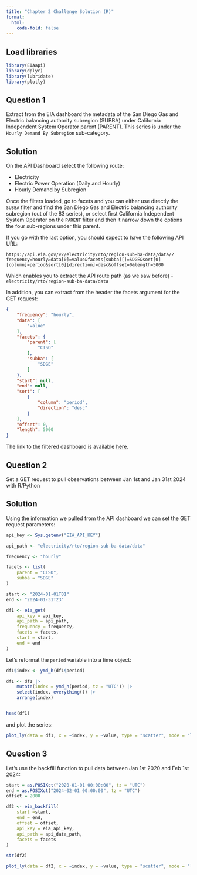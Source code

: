 ```yaml
---
title: "Chapter 2 Challenge Solution (R)"
format:
  html:
    code-fold: false
---
```


## Load libraries

```r
library(EIAapi)
library(dplyr)
library(lubridate)
library(plotly)
```

## Question 1

Extract from the EIA dashboard the metadata of the San Diego Gas and Electric balancing authority subregion (SUBBA) under California Independent System Operator parent (PARENT). This series is under the `Hourly Demand By Subregion` sub-category.

## Solution

On the API Dashboard select the following route:

-   Electricity
-   Electric Power Operation (Daily and Hourly)
-   Hourly Demand by Subregion

Once the filters loaded, go to facets and you can either use directly the `SUBBA` filter and find the San Diego Gas and Electric balancing authority subregion (out of the 83 series), or select first California Independent System Operator on the `PARENT` filter and then it narrow down the options the four sub-regions under this parent.

If you go with the last option, you should expect to have the following API URL:

```         
https://api.eia.gov/v2/electricity/rto/region-sub-ba-data/data/?frequency=hourly&data[0]=value&facets[subba][]=SDGE&sort[0][column]=period&sort[0][direction]=desc&offset=0&length=5000
```

Which enables you to extract the API route path (as we saw before) - `electricity/rto/region-sub-ba-data/data`

In addition, you can extract from the header the facets argument for the GET request:

``` json
{
    "frequency": "hourly",
    "data": [
        "value"
    ],
    "facets": {
        "parent": [
            "CISO"
        ],
        "subba": [
            "SDGE"
        ]
    },
    "start": null,
    "end": null,
    "sort": [
        {
            "column": "period",
            "direction": "desc"
        }
    ],
    "offset": 0,
    "length": 5000
}
```

The link to the filtered dashboard is available [here](https://www.eia.gov/opendata/browser/electricity/rto/region-sub-ba-data?frequency=hourly&data=value;&facets=subba;&subba=SDGE;&sortColumn=period;&sortDirection=desc;).

## Question 2

Set a GET request to pull observations between Jan 1st and Jan 31st 2024 with R/Python

## Solution

Using the information we pulled from the API dashboard we can set the GET request parameters:

```r
api_key <- Sys.getenv("EIA_API_KEY")

api_path <- "electricity/rto/region-sub-ba-data/data"

frequency <- "hourly"

facets <- list(
    parent = "CISO",
    subba = "SDGE"
)

start <- "2024-01-01T01"
end <- "2024-01-31T23"
```

```r
df1 <- eia_get(
    api_key = api_key,
    api_path = api_path,
    frequency = frequency,
    facets = facets,
    start = start,
    end = end
)
```

Let's reformat the `period` variable into a time object:

```r
df1$index <- ymd_h(df1$period)

df1 <- df1 |>
    mutate(index = ymd_h(period, tz = "UTC")) |>
    select(index, everything()) |>
    arrange(index)


head(df1)
```

and plot the series:

```r
plot_ly(data = df1, x = ~index, y = ~value, type = "scatter", mode = "lines")
```

## Question 3

Let's use the backfill function to pull data between Jan 1st 2020 and Feb 1st 2024:

```r
start = as.POSIXct("2020-01-01 00:00:00", tz = "UTC")
end = as.POSIXct("2024-02-01 00:00:00", tz = "UTC")
offset = 2000

df2 <- eia_backfill(
    start =start,
    end = end,
    offset = offset,
    api_key = eia_api_key,
    api_path = api_data_path,
    facets = facets
)

```

```r
str(df2)
```

```r
plot_ly(data = df2, x = ~index, y = ~value, type = "scatter", mode = "lines")
```
